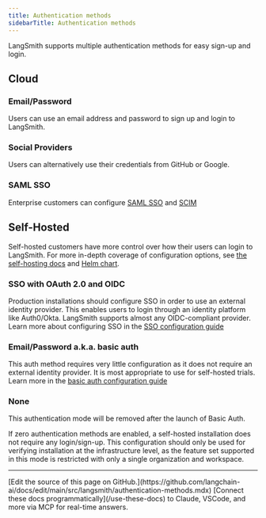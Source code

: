 ```yaml
---
title: Authentication methods
sidebarTitle: Authentication methods
---
```


LangSmith supports multiple authentication methods for easy sign-up and login.

## Cloud

### Email/Password

Users can use an email address and password to sign up and login to LangSmith.

### Social Providers

Users can alternatively use their credentials from GitHub or Google.

### SAML SSO

Enterprise customers can configure [SAML SSO](/langsmith/user-management) and [SCIM](/langsmith/user-management)

## Self-Hosted

Self-hosted customers have more control over how their users can login to LangSmith. For more in-depth coverage of configuration options, see [the self-hosting docs](/langsmith/self-hosted) and [Helm chart](https://github.com/langchain-ai/helm/tree/main/charts/langsmith).

### SSO with OAuth 2.0 and OIDC

Production installations should configure SSO in order to use an external identity provider. This enables users to login through an identity platform like Auth0/Okta. LangSmith supports almost any OIDC-compliant provider. Learn more about configuring SSO in the [SSO configuration guide](/langsmith/self-host-sso)

### Email/Password a.k.a. basic auth

This auth method requires very little configuration as it does not require an external identity provider. It is most appropriate to use for self-hosted trials. Learn more in the [basic auth configuration guide](/langsmith/self-host-basic-auth)

### None

<Warning>
This authentication mode will be removed after the launch of Basic Auth.
</Warning>

If zero authentication methods are enabled, a self-hosted installation does not require any login/sign-up. This configuration should only be used for verifying installation at the infrastructure level, as the feature set supported in this mode is restricted with only a single organization and workspace.

---

<Callout icon="pen-to-square" iconType="regular">
    [Edit the source of this page on GitHub.](https://github.com/langchain-ai/docs/edit/main/src/langsmith/authentication-methods.mdx)
</Callout>
<Tip icon="terminal" iconType="regular">
    [Connect these docs programmatically](/use-these-docs) to Claude, VSCode, and more via MCP for    real-time answers.
</Tip>
